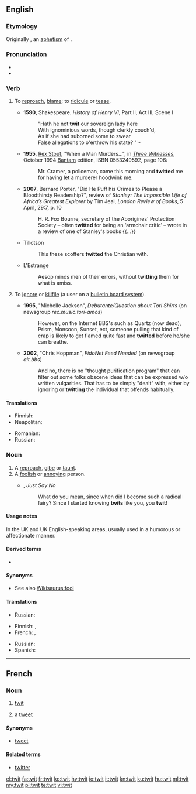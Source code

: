 ==English==

===Etymology===
Originally {{term|twite}}, an [[aphetism]] of {{etyl|enm|en}} {{term|atwite|lang=enm}}.

===Pronunciation===
* {{IPA|/twɪt/}}
* {{rhymes|ɪt}}

===Verb===
{{en-verb|twit|t|ing}}

# {{context|transitive|lang=en}} To [[reproach]], [[blame]]; to [[ridicule]] or [[tease]].
#* '''1590''', Shakespeare. ''History of Henry VI'', Part II, Act III, Scene I
#*: "Hath he not '''twit''' our sovereign lady here 
#*: With ignominious words, though clerkly couch'd, 
#*: As if she had suborned some to swear 
#*: False allegations to o'erthrow his state? " -
#* '''1955''', [[w:Rex Stout|Rex Stout]], "When a Man Murders...",<!--... in title--> in [[w:Three Witnesses (book)|''Three Witnesses'']], October 1994 [[w:Bantam Books|Bantam]] edition, ISBN 0553249592, page 106:
#*: Mr. Cramer, a policeman, came this morning and '''twitted''' me for having let a murderer hoodwink me.
#* '''2007''', Bernard Porter, "Did He Puff his Crimes to Please a Bloodthirsty Readership?", review of ''Stanley: The Impossible Life of Africa’s Greatest Explorer'' by Tim Jeal, ''London Review of Books'', 5 April, 29:7, p. 10
#*: H. R. Fox Bourne, secretary of the Aborigines' Protection Society – often '''twitted''' for being an ‘armchair critic’ – wrote in a review of one of Stanley's books {{...}}
#* Tillotson
#*: This these scoffers '''twitted''' the Christian with.
#* L'Estrange
#*: Aesop minds men of their errors, without '''twitting''' them for what is amiss.
# {{context|transitive|computing|lang=en}} To [[ignore]] or [[killfile]] (a user on a [[bulletin board system]]).
#* '''1995''', "Michelle Jackson", ''Debutante/Question about Tori Shirts'' (on newsgroup ''rec.music.tori-amos'')
#*: However, on the Internet BBS's such as Quartz (now dead), Prism, Monsoon, Sunset, ect{{SIC}}, someone pulling that kind of crap is likely to get flamed quite fast and '''twitted''' before he/she can breathe.
#* '''2002''', "Chris Hoppman", ''FidoNet Feed Needed'' (on newsgroup ''alt.bbs'')
#*: And no, there is no "thought purification program" that can filter out some folks{{SIC}} obscene ideas that can be expressed w/o written vulgarities.  That has to be simply "dealt" with, either by ignoring or '''twitting''' the individual that offends habitually.

====Translations====
{{trans-top|To reproach, blame; to ridicule or tease}}
* Finnish: {{t|fi|kiusoitella}}
* Neapolitan: {{t|nap|sfotte}}
{{trans-mid}}
* Romanian: {{t+|ro|mustra}}
* Russian: {{t+|ru|упрекать}}
{{trans-bottom}}

===Noun===
{{en-noun}}

# A [[reproach]], [[gibe]] or [[taunt]].
# A [[foolish]] or [[annoying]] person.
#* {{rfdate}} {{w|Larry Kramer}}, ''Just Say No''
#*: What do you mean, since when did I become such a radical fairy? Since I started knowing '''twits''' like you, you '''twit'''!

====Usage notes====
In the UK and UK English-speaking areas, usually used in a humorous or affectionate manner.

====Derived terms====
* {{l|en|twitling}}

====Synonyms====
* See also [[Wikisaurus:fool]]

====Translations====
{{trans-top|a reproach, gibe or taunt}}
* Russian: {{t+|ru|упрёк|m|tr=upr'jók}}
{{trans-mid}}
{{trans-bottom}}

{{trans-top|a foolish or annoying person}}
* Finnish: {{t+|fi|ääliö}}, {{t+|fi|typerys}}
* French: {{qualifier|France, colloquial}} {{t+|fr|gugusse|m}}, {{qualifier|Quebec, colloquial}} {{t+|fr|twit|m}}
{{trans-mid}}
* Russian: {{t+|ru|тупица|m|tr=tupíca}}
* Spanish: {{t|es|gilí|m|f}}
{{trans-bottom}}

----

==French==

===Noun===
{{fr-noun|m}}

# {{context|Quebec|colloquial|lang=fr}} [[twit#en|twit]] {{gloss|foolish person}}
# a [[tweet]] {{gloss|a message on [[Twitter]]}}

====Synonyms====
* {{sense|Twitter}} [[tweet]] 

====Related terms====
* {{sense|Twitter}} [[twitter]]

[[el:twit]]
[[fa:twit]]
[[fr:twit]]
[[ko:twit]]
[[hy:twit]]
[[io:twit]]
[[it:twit]]
[[kn:twit]]
[[ku:twit]]
[[hu:twit]]
[[ml:twit]]
[[my:twit]]
[[pl:twit]]
[[te:twit]]
[[vi:twit]]